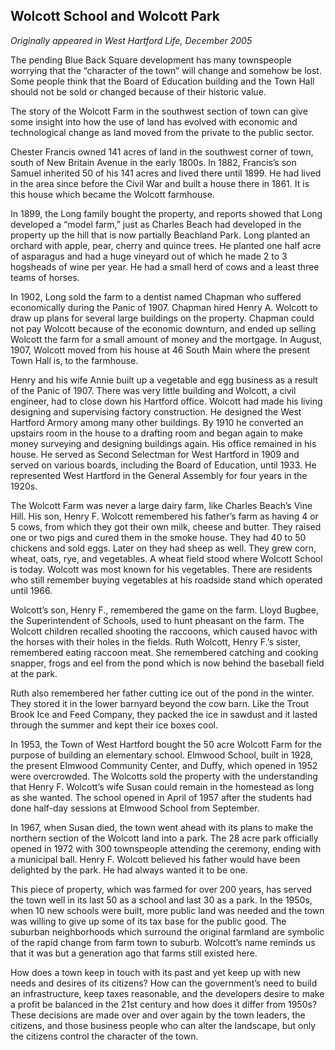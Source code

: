 ## Wolcott School and Wolcott Park {-}

*Originally appeared in West Hartford Life, December 2005*

The pending Blue Back Square development has many townspeople worrying that the “character of the town” will change and somehow be lost. Some people think that the Board of Education building and the Town Hall should not be sold or changed because of their historic value.

The story of the Wolcott Farm in the southwest section of town can give some insight into how the use of land has evolved with economic and technological change as land moved from the private to the public sector.

Chester Francis owned 141 acres of land in the southwest corner of town, south of New Britain Avenue in the early 1800s. In 1882, Francis’s son Samuel inherited 50 of his 141 acres and lived there until 1899. He had lived in the area since before the Civil War and built a house there in 1861. It is this house which became the Wolcott farmhouse.

In 1899, the Long family bought the property, and reports showed that Long developed a “model farm,” just as Charles Beach had developed in the property up the hill that is now partially Beachland Park. Long planted an orchard with apple, pear, cherry and quince trees. He planted one half acre of asparagus and had a huge vineyard out of which he made 2 to 3 hogsheads of wine per year. He had a small herd of cows and a least three teams of horses.

In 1902, Long sold the farm to a dentist named Chapman who suffered economically during the Panic of 1907. Chapman hired Henry A. Wolcott to draw up plans for several large buildings on the property. Chapman could not pay Wolcott because of the economic downturn, and ended up selling Wolcott the farm for a small amount of money and the mortgage. In August, 1907, Wolcott moved from his house at 46 South Main where the present Town Hall is, to the farmhouse.

Henry and his wife Annie built up a vegetable and egg business as a result of the Panic of 1907. There was very little building and Wolcott, a civil engineer, had to close down his Hartford office. Wolcott had made his living designing and supervising factory construction. He designed the West Hartford Armory among many other buildings. By 1910 he converted an upstairs room in the house to a drafting room and began again to make money surveying and designing buildings again. His office remained in his house. He served as Second Selectman for West Hartford in 1909 and served on various boards, including the Board of Education, until 1933. He represented West Hartford in the General Assembly for four years in the 1920s.

The Wolcott Farm was never a large dairy farm, like Charles Beach’s Vine Hill. His son, Henry F. Wolcott remembered his father’s farm as having 4 or 5 cows, from which they got their own milk, cheese and butter. They raised one or two pigs and cured them in the smoke house. They had 40 to 50 chickens and sold eggs. Later on they had sheep as well. They grew corn, wheat, oats, rye, and vegetables. A wheat field stood where Wolcott School is today. Wolcott was most known for his vegetables. There are residents who still remember buying vegetables at his roadside stand which operated until 1966.

Wolcott’s son, Henry F., remembered the game on the farm. Lloyd Bugbee, the Superintendent of Schools, used to hunt pheasant on the farm. The Wolcott children recalled shooting the raccoons, which caused havoc with the horses with their holes in the fields. Ruth Wolcott, Henry F.’s sister, remembered eating raccoon meat. She remembered catching and cooking snapper, frogs and eel from the pond which is now behind the baseball field at the park.

Ruth also remembered her father cutting ice out of the pond in the winter. They stored it in the lower barnyard beyond the cow barn. Like the Trout Brook Ice and Feed Company, they packed the ice in sawdust and it lasted through the summer and kept their ice boxes cool.

In 1953, the Town of West Hartford bought the 50 acre Wolcott Farm for the purpose of building an elementary school. Elmwood School, built in 1928, the present Elmwood Community Center, and Duffy, which opened in 1952 were overcrowded. The Wolcotts sold the property with the understanding that Henry F. Wolcott’s wife Susan could remain in the homestead as long as she wanted. The school opened in April of 1957 after the students had done half-day sessions at Elmwood School from September.

In 1967, when Susan died, the town went ahead with its plans to make the northern section of the Wolcott land into a park. The 28 acre park officially opened in 1972 with 300 townspeople attending the ceremony, ending with a municipal ball. Henry F. Wolcott believed his father would have been delighted by the park. He had always wanted it to be one.

This piece of property, which was farmed for over 200 years, has served the town well in its last 50 as a school and last 30 as a park. In the 1950s, when 10 new schools were built, more public land was needed and the town was willing to give up some of its tax base for the public good. The suburban neighborhoods which surround the original farmland are symbolic of the rapid change from farm town to suburb. Wolcott’s name reminds us that it was but a generation ago that farms still existed here.

How does a town keep in touch with its past and yet keep up with new needs and desires of its citizens? How can the government’s need to build an infrastructure, keep taxes reasonable, and the developers desire to make a profit be balanced in the 21st century and how does it differ from 1950s? These decisions are made over and over again by the town leaders, the citizens, and those business people who can alter the landscape, but only the citizens control the character of the town.
